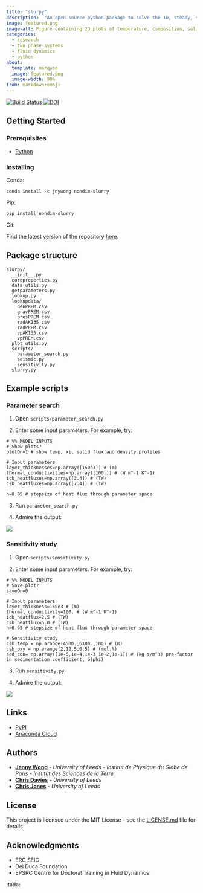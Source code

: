 ```yaml
---
title: "slurpy"
description:  "An open source python package to solve the 1D, steady, spherical slurry system outlined in *[Wong et al. (2021)](https://academic.oup.com/gji/article-pdf/214/3/2236/36134435/ggy245.pdf)* (see also *[Wong et al. 2018](https://www.sciencedirect.com/science/article/am/pii/S0012821X21000509)*)."
image: featured.png
image-alt: Figure containing 2D plots of temperature, composition, solid flux and density as a function of depth.
categories:
  - research
  - two phase systems
  - fluid dynamics
  - python
about:
  template: marquee
  image: featured.png
  image-width: 90%
from: markdown+emoji
---
```


[![Build Status](https://travis-ci.org/jnywong/nondim-slurry.svg?branch=master)](https://travis-ci.org/jnywong/nondim-slurry)
[![DOI](https://zenodo.org/badge/DOI/10.5281/zenodo.4446750.svg)](https://doi.org/10.5281/zenodo.4446750)

## Getting Started

### Prerequisites
- [Python](https://www.python.org/)

### Installing
Conda:
```
conda install -c jnywong nondim-slurry
```

Pip:
```
pip install nondim-slurry
```

Git:

Find the latest version of the repository [here](https://github.com/jnywong/nondim-slurry).

## Package structure
```
slurpy/
  __init__.py
  coreproperties.py
  data_utils.py
  getparameters.py
  lookup.py
  lookupdata/
    denPREM.csv
    gravPREM.csv
    presPREM.csv
    radAK135.csv
    radPREM.csv
    vpAK135.csv
    vpPREM.csv
  plot_utils.py
  scripts/
    parameter_search.py
    seismic.py
    sensitivity.py
  slurry.py
```

## Example scripts

### Parameter search

1. Open `scripts/parameter_search.py`

2. Enter some input parameters. For example, try:

```
# %% MODEL INPUTS
# Show plots?
plotOn=1 # show temp, xi, solid flux and density profiles

# Input parameters
layer_thicknesses=np.array([150e3]) # (m)
thermal_conductivities=np.array([100.]) # (W m^-1 K^-1)
icb_heatfluxes=np.array([3.4]) # (TW)
csb_heatfluxes=np.array([7.4]) # (TW)

h=0.05 # stepsize of heat flux through parameter space
```

3. Run `parameter_search.py`

4. Admire the output:

![](https://github.com/jnywong/nondim-slurry/blob/master/docs/simple_output.png?raw=true)

### Sensitivity study

1. Open `scripts/sensitivity.py`

2. Enter some input parameters. For example, try:

```
# %% MODEL INPUTS
# Save plot?
saveOn=0

# Input parameters
layer_thickness=150e3 # (m)
thermal_conductivity=100. # (W m^-1 K^-1)
icb_heatflux=2.5 # (TW)
csb_heatflux=5.0 # (TW)
h=0.05 # stepsize of heat flux through parameter space

# Sensitivity study
csb_temp = np.arange(4500.,6100.,100) # (K)
csb_oxy = np.arange(2,12.5,0.5) # (mol.%)
sed_con= np.array([1e-5,1e-4,1e-3,1e-2,1e-1]) # (kg s/m^3) pre-factor in sedimentation coefficient, b(phi)
```

3. Run `sensitivity.py`

4. Admire the output:

![](https://github.com/jnywong/nondim-slurry/blob/master/docs/sensitivity_example.png?raw=true)

## Links
* [PyPI](https://pypi.org/project/nondim-slurry/)
* [Anaconda Cloud](https://anaconda.org/jnywong/nondim-slurry)

## Authors

* [**Jenny Wong**](https://jnywong.github.io/) - *University of Leeds - Institut de Physique du Globe de Paris - Institut des Sciences de la Terre*
* [**Chris Davies**](https://environment.leeds.ac.uk/see/staff/1225/dr-chris-davies) - *University of Leeds*
* [**Chris Jones**](https://eps.leeds.ac.uk/maths/staff/4042/professor-christopher-jones-) - *University of Leeds*

## License

This project is licensed under the MIT License - see the [LICENSE.md](https://github.com/jnywong/nondim-slurry/blob/master/LICENSE.md) file for details

## Acknowledgments

* ERC SEIC
* Del Duca Foundation
* EPSRC Centre for Doctoral Training in Fluid Dynamics

:tada:
